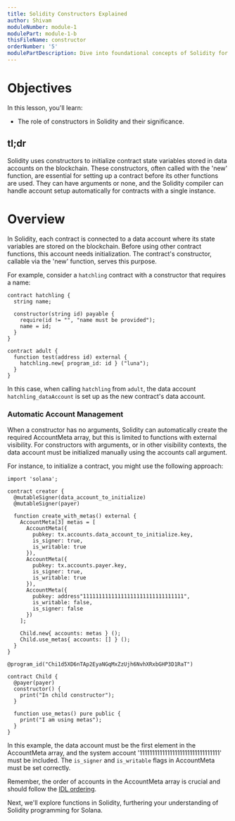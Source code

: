 ```yaml
---
title: Solidity Constructors Explained
author: Shivam
moduleNumber: module-1
modulePart: module-1-b
thisFileName: constructor
orderNumber: '5'
modulePartDescription: Dive into foundational concepts of Solidity for Solana, focusing on the role and implementation of constructors.
---
```


# Objectives

In this lesson, you'll learn:

- The role of constructors in Solidity and their significance.

## tl;dr

Solidity uses constructors to initialize contract state variables stored in data accounts on the blockchain. These constructors, often called with the 'new' function, are essential for setting up a contract before its other functions are used. They can have arguments or none, and the Solidity compiler can handle account setup automatically for contracts with a single instance.

# Overview

In Solidity, each contract is connected to a data account where its state variables are stored on the blockchain. Before using other contract functions, this account needs initialization. The contract's constructor, callable via the 'new' function, serves this purpose.

For example, consider a `hatchling` contract with a constructor that requires a name:

```Solidity
contract hatchling {
  string name;

  constructor(string id) payable {
    require(id != "", "name must be provided");
    name = id;
  }
}

contract adult {
  function test(address id) external {
    hatchling.new{ program_id: id } ("luna");
  }
}
```

In this case, when calling `hatchling` from `adult`, the data account `hatchling_dataAccount` is set up as the new contract's data account.

### Automatic Account Management

When a constructor has no arguments, Solidity can automatically create the required AccountMeta array, but this is limited to functions with external visibility. For constructors with arguments, or in other visibility contexts, the data account must be initialized manually using the accounts call argument.

For instance, to initialize a contract, you might use the following approach:

```Solidity
import 'solana';

contract creator {
  @mutableSigner(data_account_to_initialize)
  @mutableSigner(payer)

  function create_with_metas() external {
    AccountMeta[3] metas = [
      AccountMeta({
        pubkey: tx.accounts.data_account_to_initialize.key,
        is_signer: true,
        is_writable: true
      }),
      AccountMeta({
        pubkey: tx.accounts.payer.key,
        is_signer: true,
        is_writable: true
      }),
      AccountMeta({
        pubkey: address"11111111111111111111111111111111",
        is_writable: false,
        is_signer: false
      })
    ];

    Child.new{ accounts: metas } ();
    Child.use_metas{ accounts: [] } ();
  }
}

@program_id("Chi1d5XD6nTAp2EyaNGqMxZzUjh6NvhXRxbGHP3D1RaT")

contract Child {
  @payer(payer)
  constructor() {
    print("In child constructor");
  }

  function use_metas() pure public {
    print("I am using metas");
  }
}
```

In this example, the data account must be the first element in the AccountMeta array, and the system account '11111111111111111111111111111111' must be included. The `is_signer` and `is_writable` flags in AccountMeta must be set correctly.

Remember, the order of accounts in the AccountMeta array is crucial and should follow the [IDL ordering](https://solang.readthedocs.io/en/v0.3.3/targets/solana.html#account-management).

Next, we'll explore functions in Solidity, furthering your understanding of Solidity programming for Solana.